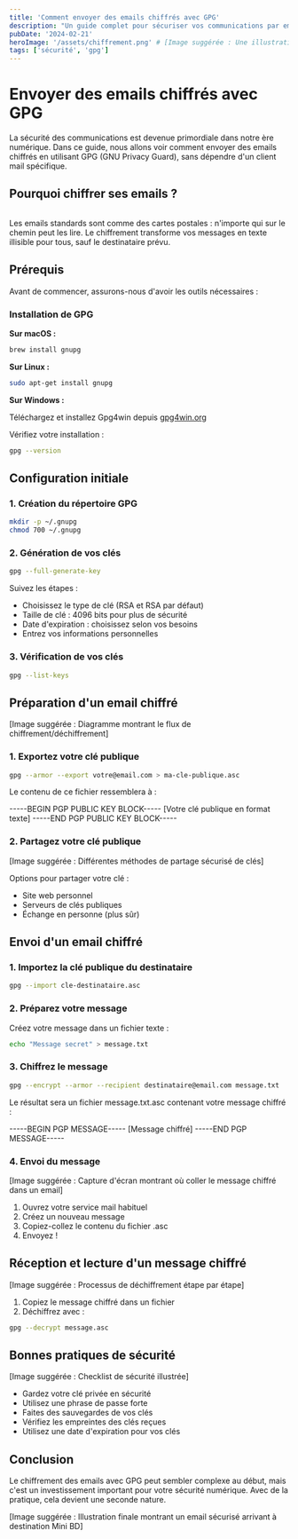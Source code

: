 ```yaml
---
title: 'Comment envoyer des emails chiffrés avec GPG'
description: "Un guide complet pour sécuriser vos communications par email avec GPG, sans dépendre d'un client mail spécifique"
pubDate: '2024-02-21'
heroImage: '/assets/chiffrement.png' # [Image suggérée : Une illustration montrant une enveloppe avec un cadenas, symbolisant un email sécurisé]
tags: ['sécurité', 'gpg']
---
```


# Envoyer des emails chiffrés avec GPG

La sécurité des communications est devenue primordiale dans notre ère numérique. Dans ce guide, nous allons voir comment envoyer des emails chiffrés en utilisant GPG (GNU Privacy Guard), sans dépendre d'un client mail spécifique.

## Pourquoi chiffrer ses emails ?

<img class="wordcloud" src="/assets/wordcloud.svg" alt="" />

Les emails standards sont comme des cartes postales : n'importe qui sur le chemin peut les lire. Le chiffrement transforme vos messages en texte illisible pour tous, sauf le destinataire prévu.

## Prérequis

Avant de commencer, assurons-nous d'avoir les outils nécessaires :

### Installation de GPG

**Sur macOS :**
```bash
brew install gnupg
```

**Sur Linux :**
```bash
sudo apt-get install gnupg
```

**Sur Windows :**

Téléchargez et installez Gpg4win depuis [gpg4win.org](https://gpg4win.org)

Vérifiez votre installation :
```bash
gpg --version
```

## Configuration initiale

### 1. Création du répertoire GPG

```bash
mkdir -p ~/.gnupg
chmod 700 ~/.gnupg
```

### 2. Génération de vos clés

```bash
gpg --full-generate-key
```

Suivez les étapes :
- Choisissez le type de clé (RSA et RSA par défaut)
- Taille de clé : 4096 bits pour plus de sécurité
- Date d'expiration : choisissez selon vos besoins
- Entrez vos informations personnelles

### 3. Vérification de vos clés

```bash
gpg --list-keys
```

## Préparation d'un email chiffré

[Image suggérée : Diagramme montrant le flux de chiffrement/déchiffrement]

### 1. Exportez votre clé publique

```bash
gpg --armor --export votre@email.com > ma-cle-publique.asc
```

Le contenu de ce fichier ressemblera à :

-----BEGIN PGP PUBLIC KEY BLOCK-----
[Votre clé publique en format texte]
-----END PGP PUBLIC KEY BLOCK-----


### 2. Partagez votre clé publique

[Image suggérée : Différentes méthodes de partage sécurisé de clés]

Options pour partager votre clé :
- Site web personnel
- Serveurs de clés publiques
- Échange en personne (plus sûr)

## Envoi d'un email chiffré

### 1. Importez la clé publique du destinataire

```bash
gpg --import cle-destinataire.asc
```

### 2. Préparez votre message

Créez votre message dans un fichier texte :
```bash
echo "Message secret" > message.txt
```

### 3. Chiffrez le message

```bash
gpg --encrypt --armor --recipient destinataire@email.com message.txt
```

Le résultat sera un fichier <span class="highlight">message.txt.asc</span> contenant votre message chiffré :

-----BEGIN PGP MESSAGE-----
[Message chiffré]
-----END PGP MESSAGE-----

### 4. Envoi du message

[Image suggérée : Capture d'écran montrant où coller le message chiffré dans un email]

1. Ouvrez votre service mail habituel
2. Créez un nouveau message
3. Copiez-collez le contenu du fichier .asc
4. Envoyez !

## Réception et lecture d'un message chiffré

[Image suggérée : Processus de déchiffrement étape par étape]

1. Copiez le message chiffré dans un fichier
2. Déchiffrez avec :
```bash
gpg --decrypt message.asc
```

## Bonnes pratiques de sécurité

[Image suggérée : Checklist de sécurité illustrée]

- Gardez votre clé privée en sécurité
- Utilisez une phrase de passe forte
- Faites des sauvegardes de vos clés
- Vérifiez les empreintes des clés reçues
- Utilisez une date d'expiration pour vos clés

## Conclusion

Le chiffrement des emails avec GPG peut sembler complexe au début, mais c'est un investissement important pour votre sécurité numérique. Avec de la pratique, cela devient une seconde nature.

[Image suggérée : Illustration finale montrant un email sécurisé arrivant à destination Mini BD]